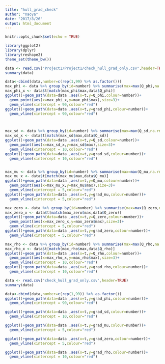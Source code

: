 ```yaml
---
title: "hull_grad_check"
author: "naoya"
date: "2017/8/26"
output: html_document
---
```


```r
knitr::opts_chunk$set(echo = TRUE)
```

```r
library(ggplot2)
library(dplyr)
library(reshape2)
theme_set(theme_bw())
```


```r
data <- read.csv("Project1/Project1/check_hull_grad_only.csv",header=TRUE)
summary(data)

data<-cbind(data,number=c(rep(1,99) %>% as.factor()))
max_phi <- data %>% group_by(id=number) %>% summarise(max=max(Q_phi,na.rm = T))
max_phi_x <- data$t[match(max_phi$max,data$Q_phi)]
ggplot()+geom_path(data=data ,aes(x=t,y=Q_phi,colour=number))+
  geom_point(aes(x=max_phi_x,y=max_phi$max),size=3)+
  geom_vline(xintercept = 90,colour="red")
ggplot()+geom_path(data=data ,aes(x=t,y=grad_phi,colour=number))+
  geom_vline(xintercept = 90,colour="red")



max_sd <- data %>% group_by(id=number) %>% summarise(max=max(Q_sd,na.rm = T))
max_sd_x <- data$t[match(max_sd$max,data$Q_sd)]
ggplot()+geom_path(data=data ,aes(x=t,y=Q_sd,colour=number))+
  geom_point(aes(x=max_sd_x,y=max_sd$max),size=3)+
  geom_vline(xintercept = 10,colour="red")
ggplot()+geom_path(data=data ,aes(x=t,y=grad_sd,colour=number))+
  geom_vline(xintercept = 10,colour="red")


max_mu <- data %>% group_by(id=number) %>% summarise(max=max(Q_mu,na.rm = T))
max_mu_x <- data$t[match(max_mu$max,data$Q_mu)]
ggplot()+geom_path(data=data ,aes(x=t,y=Q_mu,colour=number))+
  geom_point(aes(x=max_mu_x,y=max_mu$max),size=3)+
  geom_vline(xintercept = 5,colour="red")
ggplot()+geom_path(data=data ,aes(x=t,y=grad_mu,colour=number))+
  geom_vline(xintercept = 5,colour="red")

max_zero <- data %>% group_by(id=number) %>% summarise(max=max(Q_zero,na.rm = T))
max_zero_x <- data$t[match(max_zero$max,data$Q_zero)]
ggplot()+geom_path(data=data ,aes(x=t,y=Q_zero,colour=number))+
  geom_point(aes(x=max_zero_x,y=max_zero$max),size=3)+
  geom_vline(xintercept = 5,colour="red")
ggplot()+geom_path(data=data ,aes(x=t,y=grad_zero,colour=number))+
  geom_vline(xintercept = 5,colour="red")

max_rho <- data %>% group_by(id=number) %>% summarise(max=max(Q_rho,na.rm = T))
max_rho_x <- data$t[match(max_rho$max,data$Q_rho)]
ggplot()+geom_path(data=data ,aes(x=t,y=Q_rho,colour=number))+
  geom_point(aes(x=max_rho_x,y=max_rho$max),size=3)+
  geom_vline(xintercept = 10,colour="red")
ggplot()+geom_path(data=data ,aes(x=t,y=grad_rho,colour=number))+
  geom_vline(xintercept = 10,colour="red")

```


```r
data <- read.csv("check_hull_grad_only.csv",header=TRUE)
summary(data)

data<-cbind(data,number=c(rep(1,99)) %>% as.factor())
ggplot()+geom_path(data=data ,aes(x=t,y=grad_phi,colour=number))+
  geom_vline(xintercept = 90,colour="red")

ggplot()+geom_path(data=data ,aes(x=t,y=grad_sd,colour=number))+
  geom_vline(xintercept = 10,colour="red")

ggplot()+geom_path(data=data ,aes(x=t,y=grad_mu,colour=number))+
  geom_vline(xintercept = 5,colour="red")

ggplot()+geom_path(data=data ,aes(x=t,y=grad_zero,colour=number))+
  geom_vline(xintercept = 5,colour="red")

ggplot()+geom_path(data=data ,aes(x=t,y=grad_rho,colour=number))+
  geom_vline(xintercept = 10,colour="red")

```